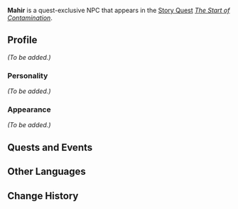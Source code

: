 {{Meta
<!-- Remove this template after adding the missing info -->
|missing_NPC_profile  = yes
}}
{{Character Infobox
|type             = Quest NPC
|image            = NPC Mahir.png
|region           = Sumeru

|ancestry         = <!-- Clan/family -->
|father           = 
|mother           = 
|spouse           = 
|sibling          = 
|child            = 
|childNote        = 
|relative         = 

|voiceEN          = 
|voiceCN          = 
|voiceJP          = 
}}
'''Mahir''' is a quest-exclusive NPC that appears in the [[Story Quest]] ''[[The Start of Contamination]]''.

==Profile==
<!-- Detailed story/lore information goes here. -->
''(To be added.)''

===Personality===
''(To be added.)''

===Appearance===
<!-- Keep appearance section short and concise. Limit to 2 paragraphs with 3-4 sentences each. -->
''(To be added.)''

==Quests and Events==
{{Quests and Events}}
<!--
==Trivia==
* 
-->
==Other Languages==
{{Other Languages
|default_hidden = 1
|en      = Mahir
|zhs     = 麦希尔
|zhs_rm  = Màixī'ěr
|zht     = 麥希爾
|zht_rm  = Màixī'ěr
|ja      = マーヘル
|ja_rm   = Maaheru
|ko      = 마히르
|ko_rm   = Mahireu
|es      = Mahir
|fr      = Mahir
|ru      = Махир
|th      = Mahir
|vi      = Mahir
|de      = Mahir
|id      = Mahir
|pt      = Mahir
|tr      = Mahir
|it      = Mahir
}}

==Change History==
{{Change History|3.0}}
<!--
==References==
{{Reflist}}
-->